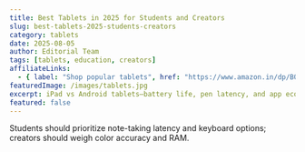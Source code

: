 ```yaml
---
title: Best Tablets in 2025 for Students and Creators
slug: best-tablets-2025-students-creators
category: tablets
date: 2025-08-05
author: Editorial Team
tags: [tablets, education, creators]
affiliateLinks:
  - { label: "Shop popular tablets", href: "https://www.amazon.in/dp/B0DDDDDD" }
featuredImage: /images/tablets.jpg
excerpt: iPad vs Android tablets—battery life, pen latency, and app ecosystems compared.
featured: false
---
```


Students should prioritize note-taking latency and keyboard options; creators should weigh color accuracy and RAM.


